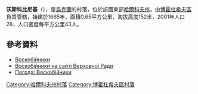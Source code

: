 {{coord|50|9|30|N|35|36|54|E|scale:30000_region:UA|display=title}}

'''沃斯科比尼基'''（{{lang-uk|Воскобійники}}），是[[烏克蘭|烏克蘭]]的村落，位於該國東部[[哈爾科夫州|哈爾科夫州]]，由[[博霍杜希夫區|博霍杜希夫區]]負責管轄，始建於1665年，面積0.65平方公里，海拔高度152米，2001年人口28，人口密度每平方公里43人。

==參考資料==
* [http://gska2.rada.gov.ua/pls/z7502/A005?rdat1=09.01.2009&rf7571=32384 Воскобійники]{{dead link|date=2018年3月 |bot=InternetArchiveBot |fix-attempted=yes }}
* [http://gska2.rada.gov.ua/pls/z7502/A005?rdat1=04.04.2007&rf7571=32384 Воскобійники на сайті Верховної Ради]{{dead link|date=2018年3月 |bot=InternetArchiveBot |fix-attempted=yes }}
* [http://weather.in.ua/ua/har'kovskaja/4659 Погода: Воскобійники] {{Wayback|url=http://weather.in.ua/ua/har%27kovskaja/4659 |date=20200927205723 }}

{{DEFAULTSORT:Воскобійники}}
[[Category:哈爾科夫州村落|Category:哈爾科夫州村落]]
[[Category:博霍杜希夫區村落|Category:博霍杜希夫區村落]]


{{Kharkiv-geo-stub}}
